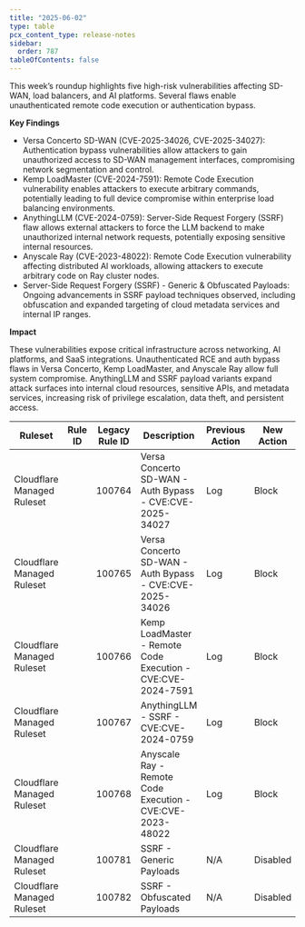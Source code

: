 ```yaml
---
title: "2025-06-02"
type: table
pcx_content_type: release-notes
sidebar:
  order: 787
tableOfContents: false
---
```



This week’s roundup highlights five high-risk vulnerabilities affecting SD-WAN, load balancers, and AI platforms. Several flaws enable unauthenticated remote code execution or authentication bypass.

**Key Findings**

- Versa Concerto SD-WAN (CVE-2025-34026, CVE-2025-34027): Authentication bypass vulnerabilities allow attackers to gain unauthorized access to SD-WAN management interfaces, compromising network segmentation and control.
- Kemp LoadMaster (CVE-2024-7591): Remote Code Execution vulnerability enables attackers to execute arbitrary commands, potentially leading to full device compromise within enterprise load balancing environments.
- AnythingLLM (CVE-2024-0759): Server-Side Request Forgery (SSRF) flaw allows external attackers to force the LLM backend to make unauthorized internal network requests, potentially exposing sensitive internal resources.
- Anyscale Ray (CVE-2023-48022): Remote Code Execution vulnerability affecting distributed AI workloads, allowing attackers to execute arbitrary code on Ray cluster nodes.
- Server-Side Request Forgery (SSRF) - Generic & Obfuscated Payloads: Ongoing advancements in SSRF payload techniques observed, including obfuscation and expanded targeting of cloud metadata services and internal IP ranges.

**Impact**

These vulnerabilities expose critical infrastructure across networking, AI platforms, and SaaS integrations. Unauthenticated RCE and auth bypass flaws in Versa Concerto, Kemp LoadMaster, and Anyscale Ray allow full system compromise. AnythingLLM and SSRF payload variants expand attack surfaces into internal cloud resources, sensitive APIs, and metadata services, increasing risk of privilege escalation, data theft, and persistent access.

<table style="width: 100%">
	<thead>
		<tr>
			<th>Ruleset</th>
			<th>Rule ID</th>
			<th>Legacy Rule ID</th>
			<th>Description</th>
			<th>Previous Action</th>
			<th>New Action</th>
			<th>Comments</th>
		</tr>
	</thead>
	<tbody>
		<tr>
			<td>Cloudflare Managed Ruleset</td>
			<td>
				<RuleID id="752cfb5e6f9c46f0953c742139b52f02" />
			</td>
			<td>100764</td>
			<td>Versa Concerto SD-WAN - Auth Bypass - CVE:CVE-2025-34027</td>
			<td>Log</td>
			<td>Block</td>
			<td>This is a New Detection</td>
		</tr>
		<tr>
			<td>Cloudflare Managed Ruleset</td>
			<td>
				<RuleID id="a01171de18034901b48a5549a34edb97" />
			</td>
			<td>100765</td>
			<td>Versa Concerto SD-WAN - Auth Bypass - CVE:CVE-2025-34026</td>
			<td>Log</td>
			<td>Block</td>
			<td>This is a New Detection</td>
		</tr>
		<tr>
			<td>Cloudflare Managed Ruleset</td>
			<td>
				<RuleID id="840b35492a7543c18ffe50fc0d99b2db" />
			</td>
			<td>100766</td>
			<td>Kemp LoadMaster - Remote Code Execution - CVE:CVE-2024-7591</td>
			<td>Log</td>
			<td>Block</td>
			<td>This is a New Detection</td>
		</tr>
		<tr>
			<td>Cloudflare Managed Ruleset</td>
			<td>
				<RuleID id="121b7070de3a459dbe80d7ed95aa3a4f" />
			</td>
			<td>100767</td>
			<td>AnythingLLM - SSRF - CVE:CVE-2024-0759</td>
			<td>Log</td>
			<td>Block</td>
			<td>This is a New Detection</td>
		</tr>
		<tr>
			<td>Cloudflare Managed Ruleset</td>
			<td>
				<RuleID id="215417f989e2485a9c50eca0840a0966" />
			</td>
			<td>100768</td>
			<td>Anyscale Ray - Remote Code Execution - CVE:CVE-2023-48022</td>
			<td>Log</td>
			<td>Block</td>
			<td>This is a New Detection</td>
		</tr>
		<tr>
			<td>Cloudflare Managed Ruleset</td>
			<td>
				<RuleID id="3ed619a17d4141bda3a8c3869d16ee18" />
			</td>
			<td>100781</td>
			<td>SSRF - Generic Payloads</td>
			<td>N/A</td>
			<td>Disabled</td>
			<td>This is a New Detection</td>
		</tr>
		<tr>
			<td>Cloudflare Managed Ruleset</td>
			<td>
				<RuleID id="7ce73f6a70be49f8944737465c963d9d" />
			</td>
			<td>100782</td>
			<td>SSRF - Obfuscated Payloads</td>
			<td>N/A</td>
			<td>Disabled</td>
			<td>This is a New Detection</td>
		</tr>
	</tbody>
</table>